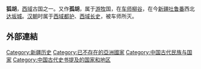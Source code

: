 '''狐胡'''，[[西域|西域]]古国之一。又作'''孤胡'''，属于[[游牧|游牧]]国，在[[车师|车师]][[柳谷|柳谷]]，在今[[新疆|新疆]][[吐鲁番|吐鲁番]]西北[[达坂城|达坂城]]。[[汉朝|汉朝]]时属于[[西域都护|西域都护]]、[[西域|西域]][[长史|长史]]，被车师所灭。

==外部連結==
{{Wikisource further reading}}

{{西域三十六国}}

[[Category:新疆历史|Category:新疆历史]]
[[Category:已不存在的亞洲國家|Category:已不存在的亞洲國家]]
[[Category:中国古代民族与国家|Category:中国古代民族与国家]]
[[Category:中国古代史书提及的国家和地区|Category:中国古代史书提及的国家和地区]]